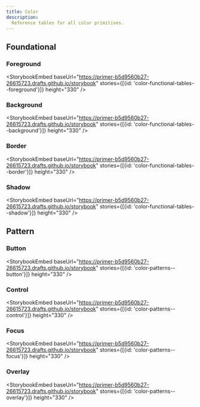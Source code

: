 ```yaml
---
title: Color
description:
  Reference tables for all color primitives.
---
```


## Foundational

### Foreground

<StorybookEmbed
  baseUrl="https://primer-b5d9560b27-26615723.drafts.github.io/storybook"
  stories={[{id: 'color-functional-tables--foreground'}]}
  height="330"
/>

### Background

<StorybookEmbed
  baseUrl="https://primer-b5d9560b27-26615723.drafts.github.io/storybook"
  stories={[{id: 'color-functional-tables--background'}]}
  height="330"
/>

### Border

<StorybookEmbed
  baseUrl="https://primer-b5d9560b27-26615723.drafts.github.io/storybook"
  stories={[{id: 'color-functional-tables--border'}]}
  height="330"
/>

### Shadow

<StorybookEmbed
  baseUrl="https://primer-b5d9560b27-26615723.drafts.github.io/storybook"
  stories={[{id: 'color-functional-tables--shadow'}]}
  height="330"
/>

## Pattern

### Button

<StorybookEmbed
  baseUrl="https://primer-b5d9560b27-26615723.drafts.github.io/storybook"
  stories={[{id: 'color-patterns--button'}]}
  height="330"
/>

### Control

<StorybookEmbed
  baseUrl="https://primer-b5d9560b27-26615723.drafts.github.io/storybook"
  stories={[{id: 'color-patterns--control'}]}
  height="330"
/>

### Focus

<StorybookEmbed
  baseUrl="https://primer-b5d9560b27-26615723.drafts.github.io/storybook"
  stories={[{id: 'color-patterns--focus'}]}
  height="330"
/>

### Overlay

<StorybookEmbed
  baseUrl="https://primer-b5d9560b27-26615723.drafts.github.io/storybook"
  stories={[{id: 'color-patterns--overlay'}]}
  height="330"
/>
